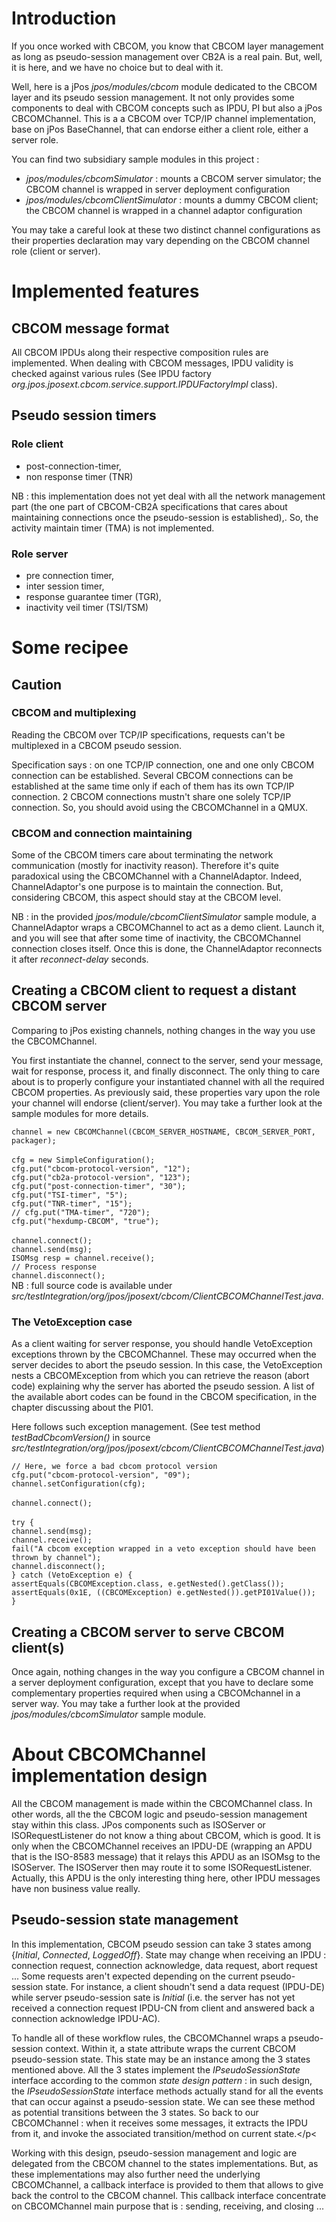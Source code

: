 = Introduction =
<p>If you once worked with CBCOM, you know that CBCOM layer management as long as pseudo-session management over CB2A is a real pain. But, well, it is here, and we have no choice but to deal with it.</p>
<p>Well, here is a jPos ''jpos/modules/cbcom'' module dedicated to the CBCOM layer and its pseudo session management. 
It not only provides some components to deal with CBCOM concepts such as IPDU, PI but also a jPos CBCOMChannel.
This is a a CBCOM over TCP/IP channel implementation, base on jPos BaseChannel,  that can endorse either a client role, either a server role. </p>
You can find two subsidiary sample modules in this project : 
*''jpos/modules/cbcomSimulator'' : mounts a CBCOM server simulator; the CBCOM channel is wrapped in server deployment configuration
*''jpos/modules/cbcomClientSimulator''  : mounts a dummy CBCOM client; the CBCOM channel is wrapped in a channel adaptor configuration

<p>You may take a careful look at these two distinct channel configurations as their properties declaration may vary depending on the CBCOM channel role (client or server). </p>


= Implemented features =
== CBCOM message format ==
All CBCOM IPDUs along their respective composition rules are implemented.
When dealing with CBCOM messages, IPDU validity is checked against various rules (See IPDU factory ''org.jpos.jposext.cbcom.service.support.IPDUFactoryImpl'' class).   
== Pseudo session timers ==
=== Role client ===
* post-connection-timer,
* non response timer (TNR)
NB : this implementation does not yet deal with all the network management part (the one part of CBCOM-CB2A specifications that cares about maintaining connections once the pseudo-session is established),. So, the activity maintain timer (TMA)  is not implemented.
=== Role server ===
* pre connection timer,
* inter session timer,
* response guarantee timer (TGR),
* inactivity veil timer (TSI/TSM)


= Some recipee =
== Caution ==
=== CBCOM and multiplexing ===
Reading the CBCOM over TCP/IP specifications, requests can't be multiplexed in a CBCOM pseudo session.

Specification says  : on one TCP/IP connection, one and one only CBCOM connection can be established. Several CBCOM connections can be established at the same time only if each of them has its own TCP/IP connection. 2 CBCOM connections mustn't share one solely TCP/IP connection. So, you should avoid using the CBCOMChannel in a QMUX.

=== CBCOM and connection maintaining ===
<p>Some of the CBCOM timers care about terminating the network communication (mostly for inactivity reason).
Therefore it's quite paradoxical using the CBCOMChannel  with a ChannelAdaptor. Indeed, ChannelAdaptor's one purpose is to maintain the connection. But, considering CBCOM, this aspect should stay at the CBCOM level.</p>
<p>NB : in the provided ''jpos/module/cbcomClientSimulator'' sample module, a ChannelAdaptor wraps a CBCOMChannel to act as a demo client. Launch it, and you will see that after some time of inactivity, the CBCOMChannel connection closes itself. Once this is done, the ChannelAdaptor reconnects it after ''reconnect-delay'' seconds.</p> 

== Creating a CBCOM client to request a distant CBCOM server ==
Comparing to jPos existing channels, nothing changes in the way you use the CBCOMChannel.
 
<p>You first instantiate the channel, connect to the server, send your message, wait for response, process it, and finally disconnect.
The only thing to care about is to properly configure your instantiated channel with all the required CBCOM properties. As previously said, these properties vary upon the role your channel will endorse (client/server). You may take a further look at the sample modules for more details.</p> 

<code>channel = new CBCOMChannel(CBCOM_SERVER_HOSTNAME, CBCOM_SERVER_PORT,	packager);</code><br>
<code></code><br>
<code>cfg = new SimpleConfiguration();</code><br>
<code>cfg.put("cbcom-protocol-version", "12");</code><br>
<code>cfg.put("cb2a-protocol-version", "123");</code><br>
<code>cfg.put("post-connection-timer", "30");</code><br>
<code>cfg.put("TSI-timer", "5");</code><br>
<code>cfg.put("TNR-timer", "15");</code><br>
<code>// cfg.put("TMA-timer", "720");</code><br>
<code>cfg.put("hexdump-CBCOM", "true");</code><br>
<code></code><br>
<code>channel.connect();</code><br>
<code>channel.send(msg);</code><br>
<code>ISOMsg resp = channel.receive();</code><br>
<code>// Process response</code><br>
<code>channel.disconnect();</code><br>

NB : full source code is available under ''src/testIntegration/org/jpos/jposext/cbcom/ClientCBCOMChannelTest.java''.

=== The VetoException case ===
<p>As a client waiting for server response, you should handle VetoException exceptions thrown by the CBCOMChannel. These may occurred when the server decides to abort the pseudo session. In this case, the VetoException nests a CBCOMException from which you can retrieve the reason (abort code) explaining why the server has aborted the pseudo session. 
A list of the available abort codes can be found in the CBCOM specification, in the chapter discussing about the PI01.</p>

Here follows such exception management. (See test method ''testBadCbcomVersion()'' in source ''src/testIntegration/org/jpos/jposext/cbcom/ClientCBCOMChannelTest.java'')

<code>// Here, we force a bad cbcom protocol version</code><br>
<code>cfg.put("cbcom-protocol-version", "09");</code><br>
<code>channel.setConfiguration(cfg);</code><br>
<code></code><br>
<code>channel.connect();</code><br>
<code></code><br>
<code>try {</code><br>
<code>  channel.send(msg);</code><br>
<code>  channel.receive();</code><br>
<code>  fail("A cbcom exception wrapped in a veto exception should have been thrown by channel");</code><br>
<code>  channel.disconnect();</code><br>
<code>} catch (VetoException e) {</code><br>
<code>  assertEquals(CBCOMException.class, e.getNested().getClass());</code><br>
<code>  assertEquals(0x1E, ((CBCOMException) e.getNested()).getPI01Value());</code><br>
<code>}</code><br>

== Creating a CBCOM server to serve CBCOM client(s) ==
Once again, nothing changes in the way you configure a CBCOM channel in a server deployment configuration, except that you have to declare some complementary properties required when using a CBCOMchannel in a server way.
You may take a further look at the provided  ''jpos/modules/cbcomSimulator'' sample module.

= About CBCOMChannel implementation design =
All the CBCOM management is made within the CBCOMChannel class. In other words, all the the CBCOM logic and pseudo-session management stay within this class. 
JPos components such as ISOServer or ISORequestListener do not know a thing about CBCOM, which is good.
It is only when the CBCOMChannel receives an IPDU-DE (wrapping an APDU that is the ISO-8583 message) that it relays this APDU as an ISOMsg to the ISOServer. The ISOServer then may route it to some ISORequestListener. Actually, this APDU is the only interesting thing here, other IPDU messages have non business value really.

== Pseudo-session state management ==
<p>In this implementation, CBCOM pseudo session can take 3 states among {''Initial'', ''Connected'', ''LoggedOff''}.
State may change when receiving an IPDU : connection request, connection acknowledge, data request, abort request ... Some requests aren't expected depending on the current pseudo-session state. For instance, a client shoudn't send a data request (IPDU-DE) while server pseudo-session sate is ''Initial'' (i.e.  the server has not yet received a connection request IPDU-CN from client and answered back a connection acknowledge IPDU-AC).</p>

<p>To handle all of these workflow rules, the CBCOMChannel wraps a pseudo-session context. Within it, a state attribute wraps the current CBCOM pseudo-session state.  
This state may be an instance among the 3 states mentioned above. All the 3 states  implement the ''IPseudoSessionState'' interface according to the common ''state design pattern'' : in such design, the ''IPseudoSessionState'' interface methods actually stand for all the events that can occur against a pseudo-session state. We can see these method as potential transitions between the 3 states.
So back to our CBCOMChannel : when it receives some messages, it extracts the IPDU from it, and invoke the associated transition/method on current state.</p< 

<p>Working with this design, pseudo-session management and logic are delegated from the CBCOM channel to the states implementations.
But, as these implementations may also further need the underlying CBCOMChannel, a callback interface is provided to them that allows to give back the control to the CBCOM channel. This callback interface concentrate on CBCOMChannel main purpose that is : sending, receiving, and closing ...</p>